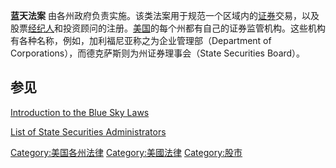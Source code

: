 '''蓝天法案''' 由各州政府负责实施。该类法案用于规范一个区域内的[[证券|证券]]交易，以及股票[[经纪人|经纪人]]和投资顾问的注册。[[美国|美国]]的每个州都有自己的证券监管机构。这些机构有各种名称，例如，加利福尼亚称之为企业管理部（Department of Corporations），而德克萨斯则为州证券理事会（State Securities Board）。

==参见==
[http://www.seclaw.com/bluesky.htm Introduction to the Blue Sky Laws]

[http://www.seclaw.com/stcomm.htm List of State Securities Administrators]

[[Category:美国各州法律|Category:美国各州法律]]
[[Category:美國法律|Category:美國法律]]
[[Category:股市|Category:股市]]